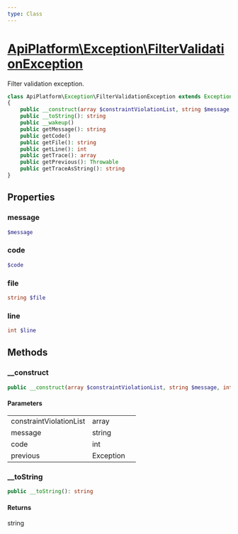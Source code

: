 ```yaml
---
type: Class
---
```


# [ApiPlatform\Exception\FilterValidationException](/docs/v3.2/reference/Exception/FilterValidationException)

Filter validation exception.


```php
class ApiPlatform\Exception\FilterValidationException extends Exception implements Stringable, Throwable, `<a href="/docs/v3.2/reference/Exception/ExceptionInterface">ApiPlatform\Exception\ExceptionInterface</a>`
{
    public __construct(array $constraintViolationList, string $message, int $code, null|Exception $previous)
    public __toString(): string
    public __wakeup()
    public getMessage(): string
    public getCode()
    public getFile(): string
    public getLine(): int
    public getTrace(): array
    public getPrevious(): Throwable
    public getTraceAsString(): string
}
```
## Properties
### message

```php
$message
```



### code

```php
$code
```



### file

```php
string $file
```



### line

```php
int $line
```



## Methods

### __construct



```php
public __construct(array $constraintViolationList, string $message, int $code, null|Exception $previous)
```

#### Parameters

<table><tbody>
<tr><td>constraintViolationList</td><td>array</td><td></td></tr><tr><td>message</td><td>string</td><td></td></tr><tr><td>code</td><td>int</td><td></td></tr><tr><td>previous</td><td>Exception</td><td></td></tr>
</tbody>
</table>

### __toString



```php
public __toString(): string
```

#### Returns

string
